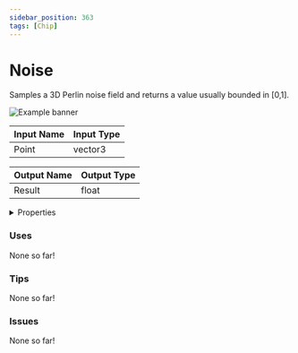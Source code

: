 ```yaml
---
sidebar_position: 363
tags: [Chip]
---
```


# Noise

Samples a 3D Perlin noise field and returns a value usually bounded in [0,1].



![Example banner](./assets/06f8732b-b1cb-4b79-815e-5b389c1dd78f.svg)

| Input Name | Input Type |
|-----------|-----------|
| Point | vector3 |

| Output Name | Output Type |
|-----------|-----------|
| Result | float |


<details>
  <summary>Properties</summary>
  <div>
    <div>
    <table>
      <thead>
        <tr>
          <th>Is beta required?</th>
          <th>❌</th>
        </tr>
        <tr>
          <th>Is this chip a trolling risk?</th>
          <th>❌</th>
        </tr>
        <tr>
          <th>Chip UUPD</th>
          <th>._uuid</th>
        </tr>
      </thead>
    </table>
    </div>
  </div>
</details>

### Uses

None so far!

### Tips

None so far!

### Issues

None so far!